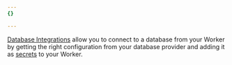 ```yaml
---
{}

---
```


[Database Integrations](/workers/databases/native-integrations/) allow you to connect to a database from your Worker by getting the right configuration from your database provider and adding it as [secrets](/workers/configuration/environment-variables/) to your Worker.
